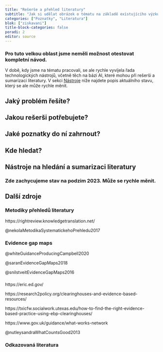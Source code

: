 ```yaml
---
title: "Rešerše a přehled literatury"
subtitle: "Jak si udělat obrázek o tématu na základě existujícího výzkumu"
categories: ["Poznatky", "Literatura"]
blok: ["ziskavani"]
title-block-categories: false
poradi: 2
editor: source
---
```


:::{.callout-tip}

### Pro tuto velkou oblast jsme neměli možnost otestovat kompletní návod. 

V době, kdy jsme na tématu pracovali, se ale rychle vyvíjela řada technologických nástrojů, včetně těch na bázi AI, které mohou při rešerši a sumarizaci literatury. V sekci [Nástroje](#nastroje) níže najdete popis aktuálního stavu, který se ale může rychle měnit.

:::

## Jaký problém řešíte?

## Jakou rešerši potřebujete?

## Jaké poznatky do ní zahrnout?

## Kde hledat?

## Nástroje na hledání a sumarizaci literatury {#nastroje}

:::{.callout-warning}

### Zde zachycujeme stav na podzim 2023. Může se rychle měnit.

:::

## Další zdroje

### Metodiky přehledů literatury

https://rightreview.knowledgetranslation.net/

@nekolaMetodikaSystematickehoPrehledu2017

### Evidence gap maps

@whiteGuidanceProducingCampbell2020

@saranEvidenceGapMaps2018

@snilstveitEvidenceGapMaps2016

###

https://eric.ed.gov/

https://research2policy.org/clearinghouses-and-evidence-based-resources/

https://txicfw.socialwork.utexas.edu/how-to-find-the-right-evidence-based-practice-using-ebp-clearinghouses/

https://www.gov.uk/guidance/what-works-network

@nutleysandraWhatCountsGood2013

### Odkazovaná literatura

:::{#refs}
:::